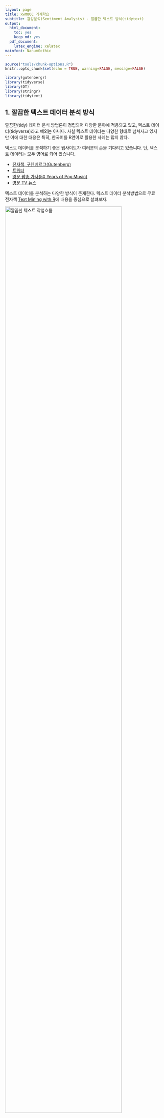 ```yaml
---
layout: page
title: xwMOOC 기계학습
subtitle: 감성분석(Sentiment Analysis) - 깔끔한 텍스트 방식(tidytext)
output:
  html_document: 
    toc: yes
    keep_md: yes
  pdf_document:
    latex_engine: xelatex
mainfont: NanumGothic
---
```

 
``` r
source("tools/chunk-options.R")
knitr::opts_chunk$set(echo = TRUE, warning=FALSE, message=FALSE)

library(gutenbergr)
library(tidyverse)
library(DT)
library(stringr)
library(tidytext)

```

## 1. 깔끔한 텍스트 데이터 분석 방식 {#tidytext}

깔끔한(tidy) 데이터 분석 방법론이 정립되어 다양한 분야에 적용되고 있고,
텍스트 데이터(tidyverse)라고 예외는 아니다. 
사실 텍스트 데이터는 다양한 형태로 넘쳐자고 있지만 이에 대한 대응은 
특히, 한국어를 R언어로 활용한 사례는 많지 않다. 

텍스트 데이터를 분석하기 좋은 웹사이트가 여러분의 손을 기다리고 있습니다. 
단, 텍스트 데이터는 모두 영어로 되어 있습니다.

- [전자책, 구텐베르그(Gutenberg)](https://www.gutenberg.org/)
- [트위터](http://www.rdatamining.com/docs/twitter-analysis-with-r)
- [영문 팝송 가사(50 Years of Pop Music)](https://github.com/walkerkq/musiclyrics)
- [영문 TV 뉴스](http://television.gdeltproject.org/cgi-bin/iatv_ftxtsearch/iatv_ftxtsearch)

텍스트 데이터를 분석하는 다양한 방식이 존재한다. 텍스트 데이터 분석방법으로 
무료 전자책 [Text Mining with R](http://tidytextmining.com/)에 내용을 중심으로 살펴보자.

<img src="fig/tidy_text_workflow.png" alt="깔끔한 텍스트 작업흐름" width="87%" />

원본 텍스트 데이터가 있다면 이를 `unnest_tokens()` 함수를 통해 텍스트를 깔끔한 형태로 정제를 한후 
`dplyr`를 활용하여 데이터를 가공한 후에 요약하고 나서 이를 `ggplot`에 담아 시각화한다.

## 2. 구텐베르그 전자책 가져오기 {#gutenberg} [^gutenberg-tutorial]

[^gutenberg-tutorial]: [ropensci - gutenbergr tutorial](https://ropensci.org/tutorials/gutenbergr_tutorial.html)

`gutenbergr` 팩키지가 있어 힘들게 [구텐베르그 프로젝트](https://www.gutenberg.org/) 웹사이트 들어가서 검색하고 
이를 다운로드 받아 R로 가져오는 과정을 자동화해서 R 내부에서 처리할 수 있게 되었다.

### 2.1. 구텐베르그 메타데이터  {#gutenberg-metadata}

구텐베르그 팩키지 메타데이터(`gutenberg_metadata`)에 구텐베르그 프로젝트에서 관리하는 도서정보가 한 눈에 볼 수 있도록 
정리해놨다. 표본으로 100개 뽑아서 살펴보고, 언어별로 어떤 언어가 가장 많은 도서데이터로 추출가능하지 살펴본다.

``` r
# 0. 환경설정 ------------------------------
# https://ropensci.org/tutorials/gutenbergr_tutorial.html
# if (!require("devtools")) install.packages("devtools")
# devtools::install_github("ropenscilabs/gutenbergr")
# library(gutenbergr)
# library(tidyverse)
# library(DT)
# library(stringr)

# 1. 구텐베르그 팩키지 사용법 --------------
gutenberg_metadata %>% sample_n(100) %>% 
    datatable()

gutenberg_metadata %>% count(language, sort=TRUE) %>% 
    mutate(percent = n / sum(n),
           cumpcnt = scales::percent(cumsum(percent)))
```

### 2.2. 다운로드 가능한 도서 {#gutenberg-downloadable}

구텐베르그 프로젝트에 등록된 도서가 많지만, 텍스트 분석을 위해서 결국 원문이 이용가능해야 된다.
이를 정리한 것이 `gutenberg_works` 함수로 이중 100개만 표본으로 뽑아서 어떤 전자책이 다운로드 가능하지 살펴보자.
그리고, [위키피디어 에드거 앨런 포](https://ko.wikipedia.org/wiki/%EC%97%90%EB%93%9C%EA%B1%B0_%EC%95%A8%EB%9F%B0_%ED%8F%AC)에 대한 저작물을 
찾아보자. 

``` r
# 2. 영문&다운로드 가능 저작물 --------------

gutenberg_works() %>% sample_n(100) %>% 
    datatable()

# gutenberg_works(str_detect(author, "Poe"))

gutenberg_works(author == "Poe, Edgar Allan") %>% 
    datatable()
```

### 2.3. 에드거 앨런 포 저작물 다운로드 {#gutenberg-poe}

전자책마다 고유한 식별자가 붙어있다. 예를 들어, 어셔가의 붕괴(The Fall of the House of Usher)는 932,
아몬틸라도의 술통(The Cask of Amontillado)는 1063번으로 고유 ID가 붙어있다.

R에서 도서정보를 저장하는 방식은 데이터프레임 한 행이 도서의 한줄에 해당된다. 따라서,
다운로드받은 두권의 책의 총 행수를 비교하는 방법은 행수를 개수하면 된다.


``` r
# 3. 저작물 다운로드 --------------
## 3.1. 책 한권 -------------------
usher_house <- gutenberg_download(932)
datatable(usher_house)

## 3.2. 책 두권 -------------------
poe_books <- gutenberg_download(c(932, 1063), meta_fields = "title")
datatable(poe_books)

poe_books %>% 
    count(title)
```

## 3. 감성어 사전

`tidytext` 팩키지에 감성어 사전(sentiment lexicon)이 3개 포함되어 있다.
`get_sentiments()` 함수에 다음 감성어 사전을 인자로 넣어 깔끔한 텍스트 데이터프레밍과 `inner_join`하여 
텍스트에 포하된 감성을 계량화한다.

- afinn: 개발자 Finn Årup Nielsen
- bing: 개발자 Bing Liu와 기여자
- nrc: 개발자 Saif Mohammad, Peter Turney

<img src="fig/tidy_text_sentiment_workflow.png" alt="깔끔한 텍스트 감성어 작업흐름" width="87%" />


## 4. 에드가 앨런 포우 감성분석 {#poe}

에드가 앨런 포우 전자책을 다운로드 받았으면 이를 텍스트 데이터분석을 위한 형태로 변환을 해야 한다.
이를 위해서 가장 먼저 `unnest_tokens()` 함수를 활용하여 한행에 한줄로 정리된 텍스트 데이터를 
깔끔한 텍스트(tidy text) 형태로 변환을 한다. 

``` r
# 0. 환경설정 ------------------------------
# library(gutenbergr)
# library(tidyverse)
# library(DT)
# library(stringr)
# library(tidytext)
# library(ggthemes)
# library(extrafont)
# loadfonts()


# 2. 깔끔한 텍스트(tidytext) 변환 ---------

poe_tidy_books <- poe_books %>% 
    group_by(title) %>% 
    mutate(linenumber = row_number()) %>% 
    unnest_tokens(word, text) %>% 
    ungroup()

poe_tidy_books %>% 
    count(word, sort=TRUE)
```

### 4.1. 긍정/부정어 활용 {#poe-positive-negative}

포우 두 소설에 사용된 긍정어와 부정어를 살펴본다.
`negative`, `positive`로 감성사전이 구성된 "bing"을 활용하여 
가장 많이 언급된 긍부정어를 시각화한다.

``` r
# 3. 감성 분석 -------------------
## 3.1. 긍정/부정 단어 -----------
poe_word_counts <- poe_tidy_books %>% 
    inner_join(get_sentiments("bing")) %>% 
    count(word, sentiment)

top_poe_words <- poe_word_counts %>% 
    group_by(sentiment) %>% 
    top_n(20, n) %>% 
    ungroup() %>% 
    mutate(word = reorder(word, n))

ggplot(top_poe_words, aes(word, n, fill = sentiment)) +
    geom_col(show.legend = FALSE) +
    facet_wrap(~sentiment, scales = "free") +  
    coord_flip() +
    labs(x="", y="")
```

### 4.2. 감성 추세 {#poe-sentiment-trend}

감성 변화를 추세로 나타내기 위해서 소설행을 35줄마다 한 단위로 묶고,
`positive`에서 `negative`를 빼서 감성을 한 점수로 만들어 내고 이를 
각 책장마다 붙인 인덱스(index)에 맞춰 추세를 시각화한다.

``` r
## 3.2. 시점별 감성변화 --------

poe_tidy_books %>%
    inner_join(get_sentiments("bing")) %>%
    count(title, index = linenumber %/% 35, sentiment) %>%
    spread(sentiment, n, fill = 0) %>%
    mutate(sentiment = positive - negative) %>%
    ggplot(aes(index, sentiment, fill=title)) +
    geom_col() +
    facet_wrap(~title, scales ="free_x") +
    theme_bw(base_family = "NanumGothic") +
    theme(legend.position = "none") +
    labs(x="", y="감성점수", fill="책제목")
```

### 4.3. 감성표현에 많이 사용된 단어 {#poe-words-by-sentiment}

`nrc` 감성사전을 활용하여 각 감정을 표현하는데 많이 사용된 단어를 상위 10개씩 뽑아보자.

``` r
## 3.3. 감정을 표현하는데 많이 사용된 단어 -----

poe_tidy_books %>%
    anti_join(data_frame(word ="usher")) %>% 
    inner_join(get_sentiments("nrc")) %>%
    count(word, sentiment) %>%
    group_by(sentiment) %>%
    top_n(10, n) %>%
    ungroup() %>%
    mutate(word = reorder(word, n)) %>%
    ggplot(aes(word, n, fill=sentiment)) +
    geom_col(show.legend = FALSE) +
    facet_wrap(~ sentiment, scales = "free") +
    coord_flip() +
    theme_bw(base_family = "NanumGothic") +
    theme(legend.position = "none") +
    labs(x="", y="", fill="책제목")
```

### 4.4. 두 소설 특정 감성에 많이 동원된 단어 {#poe-compare}

두 소설 특정 감성(`negative`)에 많이 동원된 단어를 시각화한다.

``` r
## 3.4. 두 소설 비교 ---------------------

poe_tidy_books %>%
    anti_join(data_frame(word ="usher")) %>% 
    inner_join(get_sentiments("nrc")) %>%
    filter(sentiment %in% c("negative")) %>% 
    count(word, title) %>%
    group_by(title) %>%
    top_n(10, n) %>%
    ungroup() %>%
    mutate(word = reorder(paste(word, title, sep = "__"), n)) %>%
    ggplot(aes(word, n, fill=title)) +
    geom_col(show.legend = FALSE) +
    facet_wrap(~ title, scales = "free") +
    coord_flip() +
    theme_bw(base_family = "NanumGothic") +
    theme(legend.position = "top") +
    labs(x="", y="", fill="책제목") +
    scale_x_discrete(labels = function(x) str_replace_all(x, "__.+$", ""))
```

